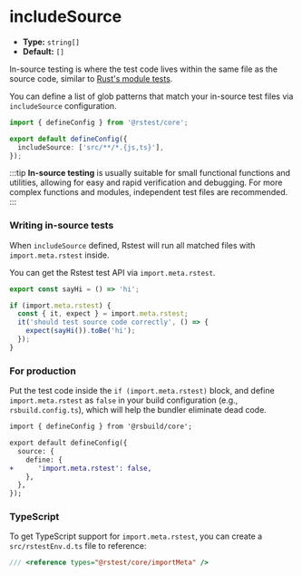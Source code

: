 # includeSource

- **Type:** `string[]`
- **Default:** `[]`

In-source testing is where the test code lives within the same file as the source code, similar to [Rust's module tests](https://doc.rust-lang.org/book/ch11-03-test-organization.html#the-tests-module-and-cfgtest).

You can define a list of glob patterns that match your in-source test files via `includeSource` configuration.

```ts
import { defineConfig } from '@rstest/core';

export default defineConfig({
  includeSource: ['src/**/*.{js,ts}'],
});
```

:::tip
**In-source testing** is usually suitable for small functional functions and utilities, allowing for easy and rapid verification and debugging. For more complex functions and modules, independent test files are recommended.
:::

### Writing in-source tests

When `includeSource` defined, Rstest will run all matched files with `import.meta.rstest` inside.

You can get the Rstest test API via `import.meta.rstest`.

```ts title=src/helper.ts
export const sayHi = () => 'hi';

if (import.meta.rstest) {
  const { it, expect } = import.meta.rstest;
  it('should test source code correctly', () => {
    expect(sayHi()).toBe('hi');
  });
}
```

### For production

Put the test code inside the `if (import.meta.rstest)` block, and define `import.meta.rstest` as `false` in your build configuration (e.g., `rsbuild.config.ts`), which will help the bundler eliminate dead code.

```diff title=rsbuild.config.ts
import { defineConfig } from '@rsbuild/core';

export default defineConfig({
  source: {
    define: {
+      'import.meta.rstest': false,
    },
  },
});
```

### TypeScript

To get TypeScript support for `import.meta.rstest`, you can create a `src/rstestEnv.d.ts` file to reference:

```ts title=rstestEnv.d.ts
/// <reference types="@rstest/core/importMeta" />
```
